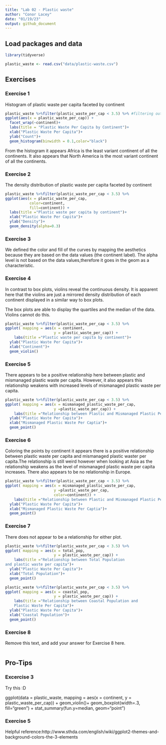 ```yaml
---
title: "Lab 02 - Plastic waste"
author: "Conor Lacey"
date: "01/19/23"
output: github_document
---
```


## Load packages and data

```r
library(tidyverse) 
```

```r
plastic_waste <- read.csv("data/plastic-waste.csv")
```

## Exercises

### Exercise 1

Histogram of plastic waste per capita faceted by continent

```r
plastic_waste %>%filter(plastic_waste_per_cap < 3.5) %>% #filtering out 3.5
ggplot(aes(x = plastic_waste_per_cap)) +
  facet_wrap(~continent)+
  labs(title = "Plastic Waste Per Capita by Continent")+
  xlab("Plastic Waste Per Capita")+
  ylab("Count")+
  geom_histogram(binwidth = 0.1,color="black")
```

From the histogram it appears Africa is the least variant continent
of all the continents. It also appears that North America is the most variant 
continent of all the continents.

### Exercise 2

The density distribution of plastic waste per capita faceted by continent
```r
plastic_waste %>%filter(plastic_waste_per_cap < 3.5) %>% 
ggplot(aes(x = plastic_waste_per_cap,
           color=continent,
           fill=continent)) +
  labs(title ="Plastic waste per capita by continent")+
  xlab("Plastic Waste Per Capita")+
  ylab("Density")+
  geom_density(alpha=0.3)
```

### Exercise 3

We defined the color and fill of the curves by mapping the aesthetics because they are
based on the data values (the continent label). The alpha level is not based on the data values,therefore it goes in the geom as a characteristic. 

### Exercise 4

In contrast to box plots, violins reveal the continuous density. It is apparent here
that the violins are just a mirrored density distribution of each continent displayed 
in a similar way to box plots. 

The box plots are able to display the quartiles and the median of the data. Violins 
cannot do this.

```r
plastic_waste %>%filter(plastic_waste_per_cap < 3.5) %>% 
ggplot( mapping = aes(x = continent, 
                      y = plastic_waste_per_cap)) +
    labs(title ="Plastic waste per capita by continent")+
  ylab("Plastic Waste Per Capita")+
  xlab("Continent")+
  geom_violin()
```

### Exercise 5

There appears to be a positive relationship here between plastic and mismanaged plastic 
waste per capita. However, it also appears this relationship weakens with increased levels of mismanaged plastic waste per capita.

```r
plastic_waste %>%filter(plastic_waste_per_cap < 3.5) %>% 
ggplot( mapping = aes(x = mismanaged_plastic_waste_per_cap, 
                      y =plastic_waste_per_cap)) +
    labs(title ="Relationship between Plastic and Mismanaged Plastic Per Capita")+
  ylab("Plastic Waste Per Capita")+
  xlab("Mismanaged Plastic Waste Per Captia")+
  geom_point()
```

### Exercise 6

Coloring the points by continent it appears there is a positive relationship 
between plastic waste per capita and mismanaged plastic waster per capita.The
relationship is still weird however when looking at Asia as the relationship weakens
as the level of mismanaged plastic waste per capita increases. There also appears to 
be no relationship in Europe.

```r
plastic_waste %>%filter(plastic_waste_per_cap < 3.5) %>% 
ggplot( mapping = aes(x = mismanaged_plastic_waste_per_cap, 
                      y =plastic_waste_per_cap,
                      color=continent)) +
    labs(title ="Relationship between Plastic and Mismanaged Plastic Per Capita")+
  ylab("Plastic Waste Per Capita")+
  xlab("Mismanaged Plastic Waste Per Captia")+
  geom_point()
```

### Exercise 7

There does not appear to be a relationship for either plot. 
```r
plastic_waste %>%filter(plastic_waste_per_cap < 3.5) %>% 
ggplot( mapping = aes(x = total_pop, 
                      y = plastic_waste_per_cap)) +
    labs(title ="Relationship between Total Population
and plastic waste per capita")+
  ylab("Plastic Waste Per Capita")+
  xlab("Total Population")+
  geom_point()
```

```r
plastic_waste %>%filter(plastic_waste_per_cap < 3.5) %>% 
ggplot( mapping = aes(x = coastal_pop, 
                      y = plastic_waste_per_cap)) +
    labs(title ="Relationship between Coastal Population and 
    Plastic Waste Per Capita")+
  ylab("Plastic Waste Per Capita")+
  xlab("Coastal Population")+
  geom_point()
```

### Exercise 8

Remove this text, and add your answer for Exercise 8 here.

```r

```

## Pro-Tips

### Excercise 3

Try this :D

ggplot(data = plastic_waste, 
       mapping = aes(x = continent, 
                     y = plastic_waste_per_cap)) +
  geom_violin()+
  geom_boxplot(width=.3, fill="green") +
  stat_summary(fun.y=median, geom="point") 
  
### Exercise 5 

Helpful reference:http://www.sthda.com/english/wiki/ggplot2-themes-and-background-colors-the-3-elements



